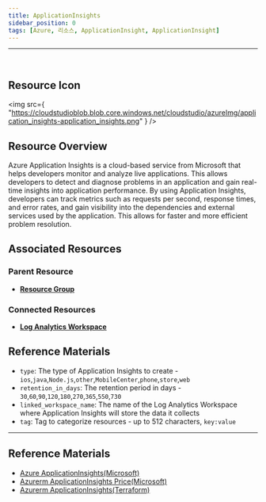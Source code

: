 ```yaml
---
title: ApplicationInsights
sidebar_position: 0
tags: [Azure, 리소스, ApplicationInsight, ApplicationInsight]
---
```



<hr />
<br />

## Resource Icon

<img
    src={
        "https://cloudstudioblob.blob.core.windows.net/cloudstudio/azureImg/application_insights-application_insights.png"
    }
/>

## Resource Overview

Azure Application Insights is a cloud-based service from Microsoft that helps developers monitor and analyze live applications. 
This allows developers to detect and diagnose problems in an application and gain real-time insights into application performance. 
By using Application Insights, developers can track metrics such as requests per second, response times, and error rates, and gain visibility into the dependencies and external services used by the application.
This allows for faster and more efficient problem resolution.

## Associated Resources

### Parent Resource

-   [**Resource Group**](https://docs.cstudio.app/docs/resource/azure/Base/ResourceGroup)

### Connected Resources

-   [**Log Analytics Workspace**](https://docs.cstudio.app/docs/resource/azure/LogAnalytics/LogAnalyticsWorkspace)

## Reference Materials


- `type`: The type of Application Insights to create - `ios`,`java`,`Node.js`,`other`,`MobileCenter`,`phone`,`store`,`web`
- `retention_in_days`: The retention period in days - `30`,`60`,`90`,`120`,`180`,`270`,`365`,`550`,`730`
- `linked_workspace_name`: The name of the Log Analytics Workspace where Application Insights will store the data it collects
- `tag`: Tag to categorize resources - up to 512 characters, `key:value`

---

## Reference Materials

-   [Azure ApplicationInsights(Microsoft)](https://learn.microsoft.com/en-us/azure/azure-monitor/app/app-insights-overview?tabs=net)
-   [Azurerm ApplicationInsights Price(Microsoft)](https://azure.microsoft.com/en-us/pricing/details/monitor/)
-   [Azurerm ApplicationInsights(Terraform)](https://registry.terraform.io/providers/hashicorp/azurerm/latest/docs/resources/application_insights)

